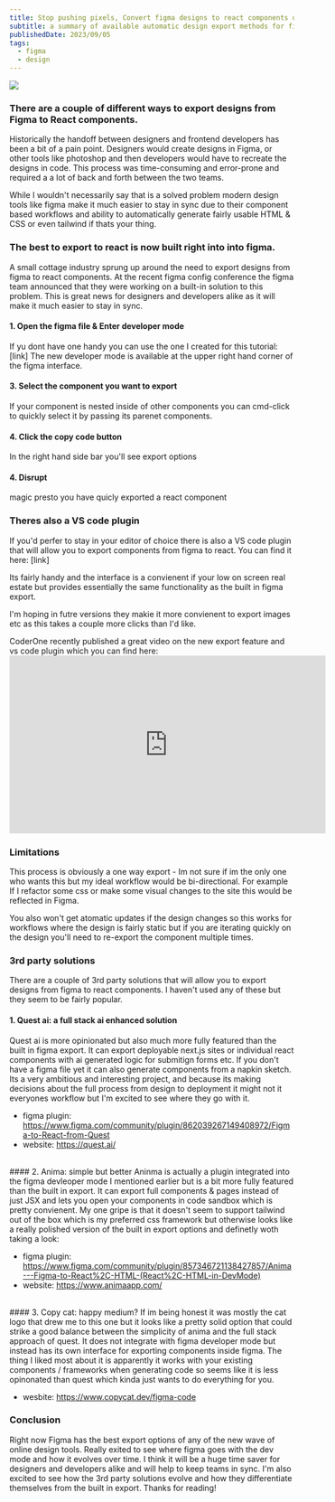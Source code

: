 ```yaml
---
title: Stop pushing pixels, Convert figma designs to react components quickly
subtitle: a summary of available automatic design export methods for figma
publishedDate: 2023/09/05
tags:
  - figma
  - design
---
```


<img className="rounded-xl w-full mb-4" src="/63a13ab3f687d7218cbba3f6_image-from-rawpixel-id-3283994-jpeg.jpg" />

### There are a couple of different ways to export designs from Figma to React components.

Historically the handoff between designers and frontend developers has been a bit of a pain point. Designers would create designs in Figma, or other tools like photoshop and then developers would have to recreate the designs in code. This process was time-consuming and error-prone and required a a lot of back and forth between the two teams.

While I wouldn't necessarily say that is a solved problem modern design tools like figma make it much easier to stay in sync due to their component based workflows and ability to automatically generate fairly usable HTML & CSS or even tailwind if thats your thing.

### The best to export to react is now built right into into figma.

A small cottage industry sprung up around the need to export designs from figma to react components. At the recent figma config conference the figma team announced that they were working on a built-in solution to this problem. This is great news for designers and developers alike as it will make it much easier to stay in sync.

#### 1. Open the figma file & Enter developer mode
If yu dont have one handy you can use the one I created for this tutorial: [link]
The new developer mode is available at the upper right hand corner of the figma interface.

#### 3. Select the component you want to export
If your component is nested inside of other components you can cmd-click to quickly select it by passing its parenet components.

#### 4. Click the copy code button
In the right hand side bar you'll see export options

#### 4. Disrupt
magic presto you have quicly exported a react component

### Theres also a VS code plugin
If you'd perfer to stay in your editor of choice there is also a VS code plugin that will allow you to export components from figma to react. You can find it here: [link]

Its fairly handy and the interface is a convienent if your low on screen real estate but provides essentially the same functionality as the built in figma export.

I'm hoping in futre versions they makie it more convienent to export images etc as this takes a couple more clicks than I'd like.

CoderOne recently published a great video on the new export feature and vs code plugin which you can find here: <iframe width="560" height="315" src="https://www.youtube.com/embed/sNK-cPmnx94?si=WK1B0eJTxMXmKpVl" title="YouTube video player" frameborder="0" allow="accelerometer; autoplay; clipboard-write; encrypted-media; gyroscope; picture-in-picture; web-share" allowfullscreen></iframe>


### Limitations
This process is obviously a one way export - Im not sure if im the only one who wants this but my ideal workflow would be bi-directional. For example If I refactor some css or make some visual changes to the site this would be reflected in Figma.

You also won't get atomatic updates if the design changes so this works for workflows where the design is fairly static but if you are iterating quickly on the design you'll need to re-export the component multiple times.

### 3rd party solutions
There are a couple of 3rd party solutions that will allow you to export designs from figma to react components. I haven't used any of these but they seem to be fairly popular.

#### 1. Quest ai: a full stack ai enhanced solution
Quest ai is more opinionated but also much more fully featured than the built in figma export. 
It can export deployable next.js sites or individual react components with ai generated logic for submitign forms etc.
If you don't have a figma file yet it can also generate components from a napkin sketch. 
Its a very ambitious and interesting project, and because its making decisions about the full process from design to deployment it might not it everyones workflow but I'm excited to see where they go with it.

- figma plugin: https://www.figma.com/community/plugin/862039267149408972/Figma-to-React-from-Quest
- website: https://quest.ai/
<br/>
#### 2. Anima: simple but better
Aninma is actually a plugin integrated into the figma devleoper mode I mentioned earlier but is a bit more fully featured than the built in export. 
It can export full components & pages instead of just JSX and lets you open your components in code sandbox which is pretty convienent.
My one gripe is that it doesn't seem to support tailwind out of the box which is my preferred css framework but otherwise looks like a really polished version of the built in export options and definetly woth taking a look:

- figma plugin: https://www.figma.com/community/plugin/857346721138427857/Anima---Figma-to-React%2C-HTML-(React%2C-HTML-in-DevMode)
- website: https://www.animaapp.com/
<br/>
#### 3. Copy cat: happy medium?
If im being honest it was mostly the cat logo that drew me to this one but it looks like a pretty solid option that could strike a good balance between the simplicity of anima and the full stack approach of quest.
It does not integrate with figma developer mode but instead has its own interface for exporting components inside figma.
The thing I liked most about it is apparently it works with your existing components / frameworks when generating code so seems like it is less opinonated than quest which kinda just wants to do everything for you.

- wesbite: https://www.copycat.dev/figma-code

### Conclusion
Right now Figma has the best export options of any of the new wave of online design tools. Really exited to see where figma goes with the dev mode and how it evolves over time. I think it will be a huge time saver for designers and developers alike and will help to keep teams in sync. I'm also excited to see how the 3rd party solutions evolve and how they differentiate themselves from the built in export. Thanks for reading!